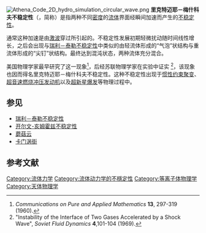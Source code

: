 {{noteTA
|G1=Physics
}}
[[File:Athena_Code_2D_hydro_simulation_circular_wave.png|thumb]]
'''里克特迈耶－梅什科夫不稳定性'''（{{lang-en|Richtmyer–Meshkov instability}}，简称{{lang|en|RMI}}）是指两种不同[[密度|密度]]的[[流体|流体]]界面经瞬间加速而产生的[[不稳定性|不稳定性]]。

通常这种加速是由[[激波|激波]]穿过所引起的。不稳定性发展初期轻微扰动随时间线性增长，之后会出现与[[瑞利－泰勒不稳定性|瑞利－泰勒不稳定性]]中类似的由轻流体形成的“气泡”状结构与重流体形成的“尖钉”状结构。最终达到混沌状态，两种流体充分混合。

美国物理学家{{le|罗伯特·里克特迈耶|Robert D. Richtmyer}}最早研究了这一现象<ref>''Communications on Pure and Applied Mathematics'' '''13''', 297-319 (1960).</ref>，后经苏联物理学家{{link-ru|尤金·叶夫格拉福维奇·梅什科夫|Мешков, Евгений Евграфович}}在实验中证实 <ref>"Instability of the Interface of Two Gases Accelerated by a Shock Wave", ''Soviet Fluid Dynamics'' '''4''',101-104 (1969).</ref>，该现象也因而得名里克特迈耶－梅什科夫不稳定性。这种不稳定性出现于[[惯性约束聚变|惯性约束聚变]]、[[超音速燃烧冲压发动机|超音速燃烧冲压发动机]]以及[[超新星爆发|超新星爆发]]等物理过程中。

== 参见 ==
* [[瑞利－泰勒不稳定性|瑞利－泰勒不稳定性]]
* [[开尔文-亥姆霍兹不稳定性|开尔文-亥姆霍兹不稳定性]]
* [[蘑菇云|蘑菇云]]
* [[卡门涡街|卡门涡街]]

== 参考文献 ==
{{reflist}}

[[Category:流体力学|Category:流体力学]]
[[Category:流体动力学的不穩定性|Category:流体动力学的不穩定性]]
[[Category:等离子体物理学|Category:等离子体物理学]]
[[Category:天体物理学|Category:天体物理学]]